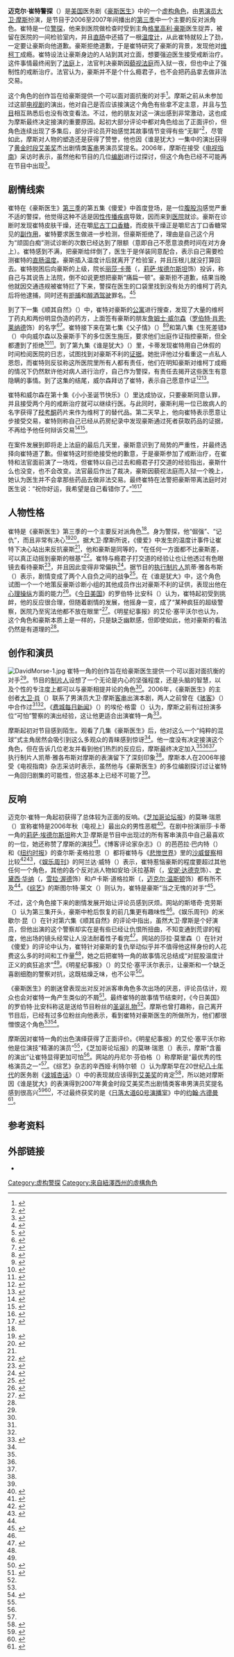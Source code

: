 {{noteTA
|T=zh-cn:迈克尔·崔特;zh-tw:麥克·崔特
|1=zh-cn:迈克尔·崔特;zh-tw:麥克·崔特
|2=zh-cn:豪斯医生; zh-hk:醫神; zh-tw:怪醫豪斯;
|3=zh-cn:格里高利·豪斯; zh-hk:侯國基; zh-tw:格瑞利·豪斯;
}}
{{Infobox character
| series      = 《[[豪斯医生|豪斯医生]]》
| first       = 《傻爱》（{{lang|en|''Fools for Love''}}，第三季第五集）
| last        = 《给我真相》（{{lang|en|''Words and Deeds''}}，第三季第十一集）
| creator     = 彼得·布莱克（{{lang|en|Peter Blake}}）
| portrayer   = [[大卫·摩斯|大卫·摩斯]]
| gender      = 男
| occupation  = [[侦探|警探]]
| title       = 警探
}}

'''迈克尔·崔特警探'''（{{lang-en|Detective Michael Tritter}}）是[[美国电视|美国]]医务剧《[[豪斯医生|豪斯医生]]》中的一个[[虚构角色|虚构角色]]，由[[男演员|男演员]][[大衛·摩斯|大卫·摩斯]]扮演，是节目于2006至2007年间播出的[[豪斯医生_(第3季)|第三季]]中一个主要的反对派角色。崔特是一位[[侦探|警探]]，他来到医院做检查时受到主角[[格里高利·豪斯|格里高利·豪斯]]医生捉弄，被留在医院的一间检验室内，并且[[直肠|直肠]]中还插了一根[[温度计|温度计]]，从此崔特就较上了劲，一定要让豪斯向他道歉。豪斯拒绝道歉，于是崔特研究了豪斯的背景，发现他对[[维柯丁|维柯丁]]成瘾。崔特设法让豪斯身边的人站到其对立面，想要强迫医生接受戒断治疗。这件事情最终闹到了[[法庭|法庭]]上，法官判决豪斯因[[藐视法庭|藐视法庭]]而入狱一夜，但也中止了强制性的戒断治疗。法官认为，豪斯并不是个什么瘾君子，也不会把药品拿去做非法交易。

这个角色的创作旨在给豪斯提供一个可以面对面抗衡的对手<ref name="AV">{{cite web | url = http://www.avclub.com/article/david-morse-2355 | title = David Morse | first = Noel | last = Murray | date = 2008-06-23 | work = The A.V. Club | publisher = Onion, Inc. | location = Chicago, Illinois, USA | deadurl = no | archiveurl = https://web.archive.org/web/20140319070504/http://www.avclub.com/article/david-morse-2355 | archivedate = 2014-03-19 | accessdate = 2014-03-19}}</ref>。摩斯之前从未参加过这部[[电视剧|电视剧]]的演出，他对自己是否应该接演这个角色有些拿不定主意，并且与[[电视节目|节目]]相互熟悉后也没有改变看法。不过，他的朋友对这一演出感到非常激动，这也成为摩斯最终决定接演的重要原因。起初大部分评论中都对角色给出了正面评价，但角色连续出现了多集后，部分评论员开始感觉其故事情节变得有些“无聊”<ref name="IGN">{{cite news | archivedate = 2014-02-26 | deadurl = no | archiveurl = https://web.archive.org/web/20140226085349/http://www.ign.com/articles/2007/06/13/house-season-3-review | url = http://www.ign.com/articles/2007/06/13/house-season-3-review | first = Staci | last = Krause | date = 2007-06-13 | publisher = IGN | work = Some great medical cases, one disappointing story arc and a shocker of a finale. | title = House: Season 3 Review | accessdate = 2014-03-19}}</ref>，尽管如此，摩斯对人物的塑造还是获得了赞誉，他也因《谁是犹大》一集中的演出获得了[[黄金时段艾美奖|黄金时段艾美奖]]杰出剧情类[[友情客串|客串]]男演员奖提名。2006年，摩斯在接受《[[电视指南_(杂志)|电视指南]]》采访时表示，虽然他和节目的几位[[编剧|编剧]]进行过探讨，但这个角色已经不可能再在节目中出现<ref name="TVG2">{{cite news | title = David Morse Prescribes Big Trouble for Dr. House | first = Angel | last = Cohn | date = 2006-10-31 | publisher = ''TV Guide'' | accessdate = 2008-10-04 | archivedate = 2014-03-19 | deadurl = no | archiveurl = https://web.archive.org/web/20140319072535/http://www.tvguide.com/news/david-morse-prescribes-39050.aspx | url = http://www.tvguide.com/news/david-morse-prescribes-39050.aspx}}</ref>。

== 剧情线索 ==
崔特在《豪斯医生》[[豪斯医生_(第3季)|第三季]]的第五集《傻爱》中首度登场，是一位[[腹股沟|腹股沟]]感觉严重不适的警探，他觉得这种不适是因[[性传播疾病|性传播疾病]]导致，因而来到[[医院|医院]]就诊。豪斯在诊断时发现崔特皮肤干燥，还在嚼[[尼古丁口香糖|尼古丁口香糖]]，而皮肤干燥正是嚼尼古丁口香糖常见的[[副作用|副作用]]，崔特要求医生做进一步检测，但豪斯拒绝了，理由是自己这个月为“顽固白痴”测试诊断的次数已经达到了限额（意即自己不愿意浪费时间在对方身上）。崔特感到不满，把豪斯给绊倒了，医生于是佯装同意配合，表示自己需要检测崔特的[[直肠|直肠]][[体温|温度]]。豪斯插入温度计后就离开了检验室，并且压根儿就没打算回去。崔特脱困后向豪斯的上级，院长[[丽莎·卡蒂|丽莎·卡蒂]]（{{lang|en|Lisa Cuddy}}，[[莉萨·埃德尔斯坦|莉萨·埃德尔斯坦]]饰）投诉，称自己与其说告上法院，倒不如说更想把豪斯“痛扁一顿”。豪斯拒不道歉，结果当晚他就因交通违规被崔特拦了下来，警探在医生的口袋里找到没有处方的维柯丁药丸后将他逮捕，同时还有[[拒捕|拒捕]]和[[醉酒驾驶|醉酒驾驶]]罪名。<ref name="FFL">{{cite episode | title = Fools for Love | series = House | credits = Blake, Peter; Platt, David | network = Fox Broadcasting Company | airdate = 2006-10-31 | season = 3 | number = 5}}</ref><ref name="TWP1">{{cite web | author = Sara Morrison | title = AWKWARD | work = Television Without Pity | publisher = NBCUniversal | accessdate = 2014-03-19 | archivedate = 2014-03-19 | archiveurl = https://web.archive.org/web/20140319093211/http://www.televisionwithoutpity.com/show/house/fools-for-love/ | deadurl = yes | url = http://www.televisionwithoutpity.com/show/house/fools-for-love/ }}</ref>

到了下一集《顺其自然》（{{lang|en|''Que Será Será''}}）中，崔特对豪斯的[[公寓|公寓]]进行搜查，发现了大量的维柯丁药丸和两份明显伪造的药方，上面签有豪斯的朋友[[詹姆士·威尔森_(豪斯医生)|詹姆士·威尔森]]（[[罗伯特·肖恩·莱纳德|罗伯特·肖恩·莱纳德]]饰）的名字<ref name="QSS">{{cite episode | title = Que Sera Sera | series = House, M.D. | credits = Shore, David; Moran, Thomas L | network = Fox | airdate = 2006-11-07 | season = 3 | number = 6}}</ref><ref name="TWP2">{{cite web | author = Sara Morrison | title = VOGLER II: ELECTRIC VOG-A-LOO | url = http://www.televisionwithoutpity.com/show/house/que-ser-ser/ | work = Television Without Pity | publisher = NBCUniversal | accessdate = 2014-03-19 | archivedate = 2012-02-22 | deadurl = yes | archiveurl = https://web.archive.org/web/20120222042210/http://www.televisionwithoutpity.com/show/house/que_ser_ser.php }}</ref>。崔特接下来在第七集《父子情》（{{lang|en|''Son of Coma Guy''}}）<ref name="comaguy">{{cite episode | title = Son of Coma Guy | series = House, M.D. | credits = Shore, David; Egan, Doris | network = Fox | airdate = 2006-11-14 | season = 3 | number = 7}}</ref><ref>{{cite web | work = Television Without Pity | publisher = NBCUniversal | accessdate = 2014-03-19 | url = http://www.televisionwithoutpity.com/show/house/son-of-coma-guy/ | title = SUSPENDED DISBELIEF | deadurl = yes | archivedate = 2012-03-06 | archiveurl = https://web.archive.org/web/20120306022546/http://www.televisionwithoutpity.com/show/house/son_of_coma_guy.php }}</ref>和第八集《生死差错》（{{lang|en|''Whac-A-Mole''}}）中向威尔森以及豪斯手下的多位医生施压，要求他们出庭作证指控豪斯，但全都遭到了拒绝<ref name="WAM">{{cite episode | title = Whac-A-Mole | series=House, M.D. | credits=Shore, David; Davis, Pam | network = Fox | airdate = 2006-11-21 | season = 3 | number = 8}}</ref><ref>{{cite web | url = http://www.televisionwithoutpity.com/show/house/whacamole/ | title = PASSIVE-AGGRESSIVE | author = Sara Morrison | work = Television Without Pity | publisher = NBCUniversal | archiveurl = https://web.archive.org/web/20140319093740/http://www.televisionwithoutpity.com/show/house/whacamole/ | accessdate = 2014-03-19 | archivedate = 2014-03-19 | deadurl = yes }}</ref>。到了第九集《谁是犹大》（{{lang|en|''Finding Judas''}}）里，卡蒂发现崔特用自己休假的时间检阅医院的日志，试图找到对豪斯不利的[[证据|证据]]。她批评他过分看重这一点私人恩怨，而崔特则反驳称这所医院里所有人都有责任，他们在明知豪斯对维柯丁成瘾的情况下仍然默许他对病人进行治疗，自己作为警探，有责任去揭开这些医生有意隐瞒的事情。到了这集的结尾，威尔森拜访了崔特，表示自己愿意作证<ref name="FJ">{{cite episode | title = Finding Judas |series=House, M.D. | credits = Shore, David; Hass, Sara | network = Fox | airdate = 2006-11-28 | season = 3 | number = 9}}</ref><ref>{{cite web | author = Sara Morrison | url = http://www.televisionwithoutpity.com/show/house/finding-judas/ | work = Television Without Pity | publisher = NBCUniversal | accessdate = 2014-03-19 | archivedate = 2012-03-06 | deadurl = yes | title = HOUSE THE MAGICIAN | archiveurl = https://web.archive.org/web/20120306022618/http://www.televisionwithoutpity.com/show/house/finding_judas.php }}</ref>。

崔特和威尔森在第十集《小小圣诞节快乐》（{{lang|en|''Merry Little Christmas''}}）里达成协议，只要豪斯同意认罪，并且接受两个月的戒断治疗就可以继续行医。与此同时，豪斯利用一位已故病人的名字获得了[[羟考酮|羟考酮]]药片来作为维柯丁的替代品。第二天早上，他向崔特表示愿意让步接受交易，崔特则称自己已经从药房纪录中发现豪斯通过死者获取药品的证据，不再给予他任何辩诉交易<ref name="MLC">{{cite episode | title = Merry Little Christmas | series = House, M.D. | credits = Shore, David; Friedman, Liz |network=Fox | airdate = 2006-12-12 | season = 3 | number = 10}}</ref><ref>{{cite web | author = Sara Morrison | title = A LITTLE OF THIS, A LITTLE OF THAT | work = Television Without Pity | publisher = NBCUniversal | accessdate = 2014-03-19 | url = http://www.televisionwithoutpity.com/show/house/merry-little-christmas/ | archivedate = 2012-03-06 | deadurl = yes | archiveurl = https://web.archive.org/web/20120306022626/http://www.televisionwithoutpity.com/show/house/merry_little_christmas.php }}</ref>。

在案件发展到即将走上法庭的最后几天里，豪斯意识到了局势的严重性，并最终选择向崔特道了歉。但崔特这时拒绝接受他的歉意，于是豪斯参加了戒断治疗，在崔特和法官面前演了一场戏，但崔特以自己过去和瘾君子打交道的经验指出，豪斯什么也没变，也不会改变。法官最后作出了裁决，豪斯因藐视法庭而入狱一个晚上，她认为医生并不会拿那些药品去做非法交易。最终崔特在法警把豪斯带离法庭时对医生说：“祝你好运，我希望是自己看错你了。”<ref name="WAD">{{cite episode | title = Words and Deeds | series = House, M.D. | credits = Shore, David; Dick, Leonard | network = Fox | airdate = 2007-01-01 | season = 3 | number = 10}}</ref><ref>{{cite web | title = BROKEN ARC SYNDROME | work = Television Without Pity | publisher = NBCUniversal | accessdate = 2014-03-19 | archiveurl = https://web.archive.org/web/20120306022639/http://www.televisionwithoutpity.com/show/house/words_and_deeds.php | deadurl = yes | url = http://www.televisionwithoutpity.com/show/house/words-and-deeds/ | archivedate = 2012-03-06 | author = Sara M }}</ref>

== 人物性格 ==
{{Quote box|width=25em|quote=“崔特从本质上就是没有幽默感的豪斯，但这并不影响他对豪斯是个恶霸这一判断的可靠程度。”| align = right | source = 艾伦·塞平沃尔，《[[明星纪事报|明星纪事报]]》<ref name="star-ledger">{{cite news | archivedate = 2012-10-01 | url = http://sepinwall.blogspot.com/2006/11/this-is-why-they-dont-have-many.html | title = This is why they don't have many friends | publisher = ''The Star-Ledger'' | accessdate = 2014-03-19 | date = 2006-11-01 | author = Sepinwall, Alan | archiveurl = https://web.archive.org/web/20121001040644/http://sepinwall.blogspot.com/2006/11/this-is-why-they-dont-have-many.html | deadurl = no}}</ref>}}

崔特是《豪斯医生》第三季的一个主要反对派角色<ref name="TWP2" />。身为警探，他“倔强”、“记仇”，而且非常有决心<ref name="EWranking">{{cite news|url=http://www.ew.com/ew/article/0,,20225048,00.html |title=Who Annoyed Dr. House Most? |author=Wheat, Alynda |date=2008-09-12 |publisher=''Entertainment Weekly'' |accessdate=2014-03-19 |archiveurl=https://web.archive.org/web/20121009145004/http://www.ew.com/ew/article/0%2C%2C20225048%2C00.html |deadurl=no |archivedate=2012-10-09 }}</ref><ref>{{cite news | archivedate = 2012-09-30 | deadurl = no | archiveurl = https://web.archive.org/web/20120930111244/http://featuresblogs.chicagotribune.com/entertainment_tv/2006/11/november_sweeps.html | url = http://featuresblogs.chicagotribune.com/entertainment_tv/2006/11/november_sweeps.html | title = Sweeps ahoy! Highlights of November's TV schedule | author = Ryan, Maureen | publisher = ''Chicago Tribune'' | date = 2006-11-02 | accessdate = 2014-03-19}}</ref>。据大卫·摩斯所说，《傻爱》中发生的温度计事件让崔特下决心站出来反抗豪斯<ref name="TVG2" />，他和豪斯是同等的，“在任何一方面都不比豪斯差，可以真正动摇到豪斯的根基”<ref name="Newsday">{{cite news | url = http://www.newsday.com/lifestyle/a-new-enemy-for-dr-house-1.624746 | title = A new enemy for Dr. House | author = Bobbin, Jay | publisher = ''Newsday'' | date = 2006-10-30 | accessdate = 2014-03-19 | archiveurl = https://web.archive.org/web/20140319141736/http://www.newsday.com/lifestyle/a-new-enemy-for-dr-house-1.624746 | deadurl = no | archivedate = 2014-03-19}}</ref>。崔特与瘾君子打交道的经验让也让他透过有色眼镜去看待豪斯<ref name="AP">{{cite news | title = David Morse a 'House' Cop With a Problem | archivedate = 2012-02-10 | deadurl = yes | archiveurl = https://web.archive.org/web/20120210040410/http://www.austin360.com/tv/content/tv/stories/2006/11/9davidmorse.html | url = http://www.austin360.com/tv/content/tv/stories/2006/11/9davidmorse.html | first = Bridget | last = Byrne | work = The Associated Press | location = Los Angeles, California | date = 2006-11-08 | accessdate = 2012-20-10}}</ref>，并且因此变得非常偏执<ref>{{cite news | url = http://www.popmatters.com/review/house-md-season-three/ | title = House, M.D. - Season Three | publisher = ''PopMatters'' | author = Williams, Kate | date = 2007-08-24 | accessdate = 2014-03-19 | archiveurl = https://web.archive.org/web/20121017232055/http://www.popmatters.com/pm/review/house-md-season-three/ | deadurl = no | archivedate = 2012-10-17}}</ref>。据节目的[[执行制片人|执行制片人]]凯蒂·雅各布斯（{{lang|en|Katie Jacobs}}）表示，剧情变成了两个人自负之间的战争<ref>{{cite news | url = http://www.tvguide.com/news/house-exclusive-david-8406.aspx | title = House Exclusive: David Morse Joins Cast! | first = Michael | last = Ausiello |date= 2006-08-07 | publisher = ''TV Guide'' | accessdate = 2014-03-19 | deadurl = no | archivedate = 2014-03-19 | archiveurl = https://web.archive.org/web/20140319142718/http://www.tvguide.com/news/house-exclusive-david-8406.aspx}}</ref>。在《谁是犹大》中，这个角色试图一个一个地策反豪斯诊断小组的其他成员作出对豪斯不利的证供，表现出他在[[心理操纵术|心理操纵]]方面的能力<ref>{{cite news | url = http://www.ign.com/articles/2006/11/29/house-finding-judas-review | title = House: "Finding Judas" Review | publisher = IGN | author = Krause, Staci | date = 2006-11-29 | accessdate = 2014-03-19 | deadurl = no | archivedate = 2012-10-12 | archiveurl = https://web.archive.org/web/20121012124139/http://www.ign.com/articles/2006/11/29/house-finding-judas-review}}</ref>。《[[今日美国|今日美国]]》的罗伯特·比安科（{{lang|en|Robert Bianco}}）认为，崔特起初受到挑衅，他的反应很合理，但随着剧情的发展，他摇身一变，成了“某种疯狂的超级警察，医院乃至宪法他都不放在眼里”<ref name="USAT">{{cite news | url = http://usatoday30.usatoday.com/life/columnist/criticscorner/2006-12-11-critics-corner_x.htm | title = What to Watch Tuesday | author = Bianco, Robert | date = 2006-11-12 | publisher = ''USA Today'' | accessdate = 2014-03-19 | archiveurl = https://web.archive.org/web/20121024164650/http://usatoday30.usatoday.com/life/columnist/criticscorner/2006-12-11-critics-corner_x.htm | archivedate = 2012-10-24 | deadurl = no}}</ref>。《明星纪事报》的艾伦·塞平沃尔也认为，这个角色和豪斯本质上是一样的，只是缺乏幽默感，但即使如此，他对豪斯的看法仍然是有道理的<ref name="star-ledger" />。

== 创作和演员 ==
[[File:DavidMorse-1.jpg|thumb]]
崔特一角的创作旨在给豪斯医生提供一个可以面对面抗衡的对手<ref name="AV" />。节目的[[制片人|制片人]]设想了一个无论是内心的坚强程度，还是头脑的智慧，以及个性的专注度上都可以与豪斯相提并论的角色<ref name="AP" />。2006年，《豪斯医生》的主创者[[大卫·肖|大卫·肖]]（{{lang|en|David Shore}}）联系了男演员大卫·摩斯[[友情客串|客串]]出演本剧，两人之前曾在《[[骇客_(电视剧)|骇客]]》（{{lang|en|''Hack''}}）中合作过<ref name="AV" /><ref name="TVG2" />。《[[费城每日新闻|费城每日新闻]]》（{{lang|en|''Philadelphia Daily News''}}）的埃伦·格雷（{{lang|en|Ellen Gray}}）认为，摩斯之前有过扮演多位“可怕”警察的演出经验，这让他更适合出演崔特一角<ref>{{cite news | title = David Morse makes a "House" call | first = Ellen | url = http://jamaica-gleaner.com/gleaner/20061028/ent/ent5.html | last = Gray | date = 2006-10-28 | publisher = ''Philadelphia Daily News'' | accessdate = 2014-03-19 | via = Jamaica Gleaner | archivedate = 2008-04-05 | deadurl = yes | archiveurl = https://web.archive.org/web/20080405125146/http://www.jamaica-gleaner.com/gleaner/20061028/ent/ent5.html }}</ref>。

摩斯起初对节目感到陌生。观看了几集《豪斯医生》后，他对这么一个“纯粹的混球”式主角居然会吸引到这么多观众的青睐感到惊讶<ref name="AV" />。他一度没有决定接演这个角色，但在告诉几位老友并看到他们热烈的反应后，摩斯最终决定加入<ref name="AV" /><ref name="Newsday" /><ref name="AP" />。执行制片人凯蒂·雅各布斯对摩斯的表演留下了深刻印象<ref name="AP" />。摩斯本人在2006年接受《电视指南》杂志采访时表示，虽然他与《豪斯医生》的多位编剧探讨过让崔特一角回归剧集的可能性，但这基本上已经不可能了<ref name="TVG2" />。

== 反响 ==
迈克尔·崔特一角起初获得了总体较为正面的反响。《[[芝加哥论坛报|芝加哥论坛报]]》的莫琳·瑞恩（{{lang|en|Maureen Ryan}}）宣称崔特是2006年秋（电视上）最出众的男性恶棍<ref name="CTvillian">{{cite news | archivedate = 2012-11-10 | url = http://featuresblogs.chicagotribune.com/entertainment_tv/2006/10/fall_tvs_best_n.html#more | title = Fall TV's best new characters | author = Ryan, Maureen | date = 2006-10-19 | publisher = The Watcher, ''Chicago Tribune'' | archiveurl = https://web.archive.org/web/20121110091453/http://featuresblogs.chicagotribune.com/entertainment_tv/2006/10/fall_tvs_best_n.html#more | accessdate = 2014-03-19 | deadurl = no}}</ref>。在剧中扮演丽莎·卡蒂一角的[[莉萨·埃德尔斯坦|莉萨·埃德尔斯坦]]称大卫·摩斯是节目中出现过的所有客串演员中自己最喜欢的一位，她还称赞了摩斯的演技<ref>{{cite news | deadurl = yes | url = http://www.buddytv.com/articles/house/exclusive-interview-house-star-11812.aspx | title = Exclusive Interview: 'House' Star Lisa Edelstein | author = Kubicek, John | date = 2007-10-02 | publisher = BuddyTV | accessdate = 2014-03-19 | archiveurl = https://web.archive.org/web/20121020051744/http://www.buddytv.com/articles/house/exclusive-interview-house-star-11812.aspx | archivedate = 2012年10月20日 | df =  }}</ref>。《博客评论家杂志》（{{lang|en|''Blog Critics Magazine''}}）的芭芭拉·巴内特（{{lang|en|Barbara Barnett}}）和《[[纽约时报|纽约时报]]》的查尔斯·麦格拉思（{{lang|en|Charles McGrath}}）都将崔特与《[[悲惨世界|悲惨世界]]》里的[[沙威|沙威督察]]相比较<ref name="BC">{{cite news | first = Barbara | last = Barnett | date = 2008-04-10 | url = http://blogcritics.org/archives/2008/04/10/1158232.php | title = House, MD: Revisiting the "Tritter Arc" | publisher = Blog Critics | accessdate = 2008-05-16 | archivedate = 2008-05-16 | deadurl = yes | archiveurl = https://web.archive.org/web/20080516093135/http://blogcritics.org/archives/2008/04/10/1158232.php}}</ref><ref>{{cite news | url = http://www.nytimes.com/2008/01/07/theater/07morse.html?pagewanted=print&_r=0 | title = Discovering Irishness, Recovering Niceness | author = McGrath, Charles | date = 2008-01-07 | publisher = ''The New York Times'' | archiveurl = https://web.archive.org/web/20110413143408/http://www.nytimes.com/2008/01/07/theater/07morse.html | accessdate = 2014-03-20 | archivedate = 2011-04-13 | deadurl = no}}</ref>，《[[娱乐周刊|娱乐周刊]]》的阿兰达·威特（{{lang|en|Alynda Wheat}}）表示，崔特惹恼豪斯的程度要超过其他任何一个角色，其他的各个反对派人物如安珀·沃拉基斯（{{lang|en|Amber Volakis}}，[[安妮·达德克|安妮·达德克]]饰）、[[史黛西·华纳|史黛西·华纳]]（{{lang|en|Stacy Warner}}，[[雪拉·渥德|雪拉·渥德]]饰）和卢卡斯·道格拉斯（{{lang|en|Lucas Douglas}}，[[迈克尔·温斯顿|迈克尔·温斯顿]]饰）都有所不及<ref name="EWranking" />。《[[综艺|综艺]]》的斯图尔特·莱文（{{lang|en|Stuart Levine}}）则认为，崔特是豪斯“当之无愧的对手”<ref>{{cite news | title = Big events shocked the pants off auds: shows push buttons to keep viewers glued | work = Variety | author = Levine, Stuart | date = 2007-08-13 | url = http://www.highbeam.com/doc/1G1-168285453.html | via = HighBeam Research | accessdate = 2014-03-20 | archive-url = https://web.archive.org/web/20160421225243/https://www.highbeam.com/doc/1G1-168285453.html | archive-date = 2016-04-21 | dead-url = yes }}</ref>。

{{Quote box
| quote = “但是，经过大约四集，并且他（指崔特）已经给豪斯身边的人带去很多麻烦之后，我们（指观众）感到有些厌烦了。这故事看起来会没完没了，与此同时又没有优秀的医疗案例来弥补其中的空隙。”
| source = 斯塔奇·克劳斯，{{lang|en|[[IGN|IGN]]}}网站<ref name="IGN" />
| width = 25em
| align=right
}}
不过，这个角色接下来的剧情发展开始让评论员感到厌烦。{{lang|en|[[IGN|IGN]]}}网站的斯塔奇·克劳斯（{{lang|en|Staci Krause}}）认为第三集开头，豪斯中枪后恢复的前几集更有趣味性<ref name="IGN" />。《娱乐周刊》的米歇尔·昆（{{lang|en|Michelle Kung}}）在针对第六集《顺其自然》的评论中指出，虽然大卫·摩斯是个好演员，但他出演的这个警察却实在是有些已经让仇恨所扭曲，不知变通到荒谬的程度，他出场的镜头经常让人没法耐着性子看完<ref name="EW1">{{cite news|url=http://www.ew.com/ew/article/0,,1556339,00.html |title=Heavy Hands |work=On "House," oppressive cop Tritter draws Wilson into his case against the doc, and the team struggles to diagnose 600 pounds of patient |author=Kung, Michelle |date=2006-11-08 |publisher=Entertainment Weekly |accessdate=2014-03-20 |archiveurl=https://web.archive.org/web/20121011152457/http://www.ew.com/ew/article/0%2C%2C1556339%2C00.html |archivedate=2012-10-11 |deadurl=no }}</ref>。{{lang|en|[[Television_Without_Pity|Television Without Pity]]}}网站的莎拉·莫里森（{{lang|en|Sara Morrison}}）在针对《傻爱》的评论中认为，崔特针对豪斯的复仇举动似乎并不值得他这样身份的人花费这么多的时间和工作量<ref name="TWP1" />，她之后把崔特一角的故事情况总结成“对屁股温度计正义的疯狂追求”<ref name="TWP2" />。《明星纪事报》（{{lang|en|''The Star-Ledger''}}）的艾伦·塞平沃尔表示，让豪斯和一个缺乏喜剧细胞的警察对抗，这既枯燥乏味，也不公平<ref name="SLshotinarm">{{cite news | archivedate = 2012-09-21 | deadurl = no | archiveurl = https://web.archive.org/web/20120921024435/http://blog.nj.com/alltv/2007/11/sepinwall_on_tv_house_gets_a_c.html | url = http://blog.nj.com/alltv/2007/11/sepinwall_on_tv_house_gets_a_c.html | title = Sepinwall on TV: 'House' gets a creative shot in the arm|author=Sepinwall, Alan|publisher=''The Star-Ledger'' | date = 2007-11-27 | accessdate = 2014-03-20}}</ref>。

《豪斯医生》的剧迷曾表现出对反对派客串角色多次出场的厌恶，评论员估计，观众也会对崔特一角产生类似的不屑<ref name="Z2I">{{cite news | archivedate = 2009-08-18 | deadurl = yes | archiveurl = https://web.archive.org/web/20090818143902/http://blog.zap2it.com/frominsidethebox/2006/10/the_tease_house.html | url = http://blog.zap2it.com/frominsidethebox/2006/10/the-tease-house-returns-with-david-morse.html | title = The Tease: 'House' Returns with David Morse | author = Fienberg, David | date = 2006-10-30 | publisher = Zap2it | accessdate = 2014-03-20 }}</ref>。最终崔特的故事情节结束时，《今日美国》的罗伯特·比安科称这是送给节目粉丝的[[圣诞节|圣诞礼物]]<ref name="USAT" />。摩斯也曾打趣称，自己离开节目后，已经有过多位粉丝向他表示，看到崔特对豪斯医生的所做所为，他们都很憎恨这个角色<ref name="AV" /><ref>{{cite news | archivedate = 2014-01-04 | archiveurl = https://web.archive.org/web/20140104074722/http://www.vulture.com/2007/12/we_ask_david_morse_of_the_seaf.html | url = http://www.vulture.com/2007/12/we_ask_david_morse_of_the_seaf.html | title = We Ask David Morse of ‘The Seafarer’ Who's Tougher: The Devil or House? | author = Latifi, Sadia | date = 2007-06-12 | publisher = ''New York Magazine'' | accessdate = 2014-03-20 | deadurl = no}}</ref>。

摩斯因对崔特一角的出色演绎获得了正面评价。《明星纪事报》的艾伦·塞平沃尔称他是位演技“精湛的演员”<ref name="SLshotinarm" />，《芝加哥论坛报》的莫琳·瑞恩（{{lang|en|Maureen Ryan}}）表示，摩斯“含蓄的演出”让崔特显得更加可怕<ref name="CTvillian" />。{{lang|en|[[Zap2it|Zap2it]]}}网站的丹尼尔·芬伯格（{{lang|en|Daniel Fienberg}}）称摩斯是“最优秀的性格演员之一”<ref name="Z2I" />。《综艺》杂志的辛西娅·利特尔顿（{{lang|en|Cynthia Littleton}}）认为摩斯早在20世纪[[1980年代|八十年代]]的医务剧《[[波城杏话|波城杏话]]》（{{lang|en|''St. Elsewhere''}}）中的表现就应该得到[[艾美奖|艾美奖]]的肯定<ref>{{cite news | url = http://variety.com/2007/tv/news/emmys-oddities-22501/ | title = Emmys: Oddities and observations | author = Littleton, Cynthia | publisher = ''Variety'' | date = 2008-07-19 | accessdate = 2014-03-20 | deadurl = no | archivedate = 2012-08-25 | archiveurl = https://web.archive.org/web/20120825181845/http://weblogs.variety.com/on_the_air/2007/07/emmys-oddities-.html}}</ref>，所以她对摩斯因《谁是犹大》的表演得到2007年黄金时段艾美奖杰出剧情类客串男演员奖提名感到很高兴<ref name="EmmySubmis.">{{cite news | url = http://goldderby.latimes.com/awards_goldderby/2007/07/weve-got-the-ti.html | title = We've got the titles of episodes submitted by Emmy's guest actors! | author = 'O Neill, Tom | date = 2007-07-30 | publisher = ''The Los Angeles Times'' | accessdate = 2014-03-20 | archivedate = 2014-01-05 | deadurl = no | archiveurl = https://web.archive.org/web/20140105151254/http://goldderby.latimes.com/awards_goldderby/2007/07/weve-got-the-ti.html}}</ref><ref name="07emmynoms">{{cite web | archivedate = 2014-02-22 | deadurl = no | accessdate = 2014-03-20 | archiveurl = https://web.archive.org/web/20140222021617/http://www.emmys.com/news/59th-primetime-emmy%C2%AE-awards-and-creative-arts-emmy%C2%AE-awards-nominees-are | url = http://www.emmys.com/news/59th-primetime-emmy%C2%AE-awards-and-creative-arts-emmy%C2%AE-awards-nominees-are | title = The 59th Primetime Emmy® Awards and Creative Arts Emmy® Awards Nominees are... | publisher = ''Academy of Television Arts & Sciences''}}</ref>，不过最终获奖的是《[[日落大道60号演播室|日落大道60号演播室]]》中的[[约翰·古德曼|约翰·古德曼]]<ref name="07emmywinners">{{cite web | title = Academy of Television Arts and Sciences 59th Primetime Emmy Awards | publisher = ''Academy of Television Arts & Sciences'' | date = 2007-09-16 | url = http://www.emmys.org/downloads/2007/pte59emmywinners.pdf | format = PDF | accessdate = 2009-03-26 | archiveurl = https://web.archive.org/web/20090326061816/http://www.emmys.org/downloads/2007/pte59emmywinners.pdf | archivedate = 2009-03-26 | deadurl = yes}}</ref>。

== 参考资料 ==
{{Reflist|colwidth=30em}}

== 外部链接 ==
* {{Imdb character|0015933}}

{{豪斯医生}}

{{DEFAULTSORT:Tritter, Michael}}
[[Category:虚构警探|Category:虚构警探]]
[[Category:來自紐澤西州的虛構角色|Category:來自紐澤西州的虛構角色]]
{{Featured article}}
